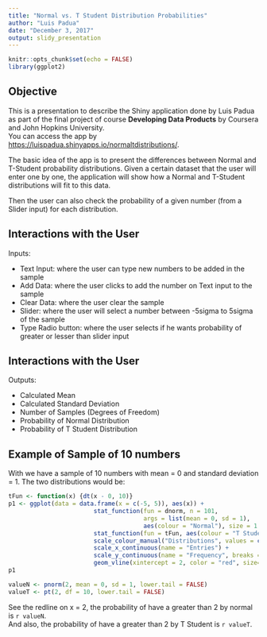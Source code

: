 ---
title: "Normal vs. T Student Distribution Probabilities"
author: "Luis Padua"
date: "December 3, 2017"
output: slidy_presentation
---

```{r setup, include=FALSE}
knitr::opts_chunk$set(echo = FALSE)
library(ggplot2)
```

## Objective

This is a presentation to describe the Shiny application done by Luis Padua as part of the final project of course **Developing Data Products** by Coursera and John Hopkins University.  
You can access the app by <https://luispadua.shinyapps.io/normaltdistributions/>.

The basic idea of the app is to present the differences between Normal and T-Student probability distributions. Given a certain dataset that the user will enter one by one, the application will show how a Normal and T-Student distributions will fit to this data.

Then the user can also check the probability of a given number (from a Slider input) for each distribution.

## Interactions with the User

Inputs: 

- Text Input: where the user can type new numbers to be added in the sample
- Add Data: where the user clicks to add the number on Text input to the sample
- Clear Data: where the user clear the sample
- Slider: where the user will select a number between -5sigma to 5sigma of the sample
- Type Radio button: where the user selects if he wants probability of greater or lesser than slider input  

## Interactions with the User

Outputs:  

- Calculated Mean
- Calculated Standard Deviation
- Number of Samples (Degrees of Freedom)
- Probability of Normal Distribution
- Probability of T Student Distribution

## Example of Sample of 10 numbers

With we have a sample of 10 numbers with mean = 0 and standard deviation = 1. The two distributions would be:  

```{r sample, echo = FALSE}
tFun <- function(x) {dt(x - 0, 10)}
p1 <- ggplot(data = data.frame(x = c(-5, 5)), aes(x)) +
                        stat_function(fun = dnorm, n = 101, 
                                      args = list(mean = 0, sd = 1), 
                                      aes(colour = "Normal"), size = 1.5) +
                        stat_function(fun = tFun, aes(colour = "T Student"), size = 1.5) +
                        scale_colour_manual("Distributions", values = c("deeppink", "dodgerblue3")) +
                        scale_x_continuous(name = "Entries") +
                        scale_y_continuous(name = "Frequency", breaks = NULL) +
                        geom_vline(xintercept = 2, color = "red", size=1.5)
p1

valueN <- pnorm(2, mean = 0, sd = 1, lower.tail = FALSE)
valueT <- pt(2, df = 10, lower.tail = FALSE)
```

See the redline on x = 2, the probability of have a greater than 2 by normal is `r valueN`.  
And also, the probability of have a greater than 2 by T Student is `r valueT`.

